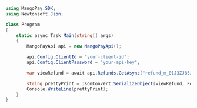 ```csharp .NET 
using MangoPay.SDK;
using Newtonsoft.Json;

class Program
{
    static async Task Main(string[] args)
    {
        MangoPayApi api = new MangoPayApi();

        api.Config.ClientId = "your-client-id";
        api.Config.ClientPassword = "your-api-key";

        var viewRefund = await api.Refunds.GetAsync("refund_m_01J3ZJ85JAQBYTJ8SBD8ZYNBV2");

        string prettyPrint = JsonConvert.SerializeObject(viewRefund, Formatting.Indented);
        Console.WriteLine(prettyPrint);
    }
}
```